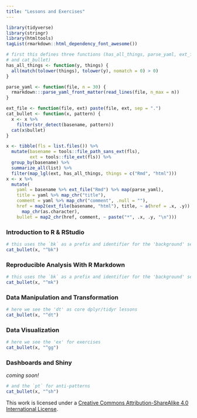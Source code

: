 ```yaml
---
title: "Lessons and Exercises"
---
```


```r
library(tidyverse)
library(stringr)
library(htmltools)
tagList(rmarkdown::html_dependency_font_awesome())
```

```r
# first this defines three functions (has_all_things, parse_yaml, ext_file,  
# and cat_bullet)
has_all_things <- function(y, things) {
  all(match(tolower(things), tolower(y), nomatch = 0) > 0)
}

parse_yaml <- function(file, n = 30) {
  rmarkdown:::parse_yaml_front_matter(read_lines(file, n_max = n))
}

ext_file <- function(file, ext) paste(file, ext, sep = ".")
cat_bullet <- function(x, pattern) {
  x <- x %>% 
    filter(str_detect(basename, pattern))
  cat(x$bullet)
}
```

```r
x <- tibble(fls = list.files()) %>%
  mutate(basename = tools::file_path_sans_ext(fls),
         ext = tools::file_ext(fls)) %>% 
  group_by(basename) %>% 
  summarize_all(list) %>% 
  filter(map_lgl(ext, has_all_things, things = c("Rmd", "html")))
x <- x %>% 
  mutate(
    yaml = basename %>% ext_file("Rmd") %>% map(parse_yaml),
    title = yaml %>% map_chr("title"),
    comment = yaml %>% map_chr("comment", .null = ""),
    href = map2(ext_file(basename, "html"), title, ~ a(href = .x, .y)) %>%
      map_chr(as.character),
    bullet = map2_chr(href, comment, ~ paste("*", .x, .y, "\n")))
```

### Introduction to R & RStudio

```r
# this uses the `bk` as a prefix and identifier for the 'background' section
cat_bullet(x, "^bk")
```

### Reproducible Analysis With R Markdown

```r
# this uses the `bk` as a prefix and identifier for the 'background' section
cat_bullet(x, "^mk")
```

### Data Manipulation and Transformation

```r
# here we see the 'dt' as core dplyr/tidyr lessons
cat_bullet(x, "^dt")
```

### Data Visualization

```r
# here we see the 'ex' for exercises 
cat_bullet(x, "^gg")
```

### Dashboards and Shiny

*coming soon!*

```r
# and the `pt` for anti-patterns
cat_bullet(x, "^sh")
```

This work is licensed under a [Creative Commons Attribution-ShareAlike 4.0 International License](https://creativecommons.org/licenses/by-sa/4.0/).

